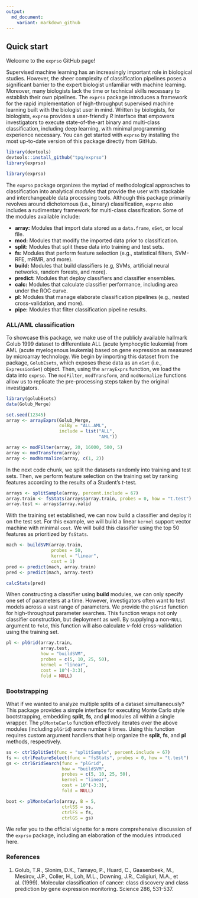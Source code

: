 ```yaml
---
output:
  md_document:
    variant: markdown_github
---
```


<!-- README.md is generated from README.Rmd. Please edit that file -->

## Quick start

Welcome to the `exprso` GitHub page!

Supervised machine learning has an increasingly important role in biological studies. However, the sheer complexity of classification pipelines poses a significant barrier to the expert biologist unfamiliar with machine learning. Moreover, many biologists lack the time or technical skills necessary to establish their own pipelines. The `exprso` package introduces a framework for the rapid implementation of high-throughput supervised machine learning built with the biologist user in mind. Written by biologists, for biologists, `exprso` provides a user-friendly *R* interface that empowers investigators to execute state-of-the-art binary and multi-class classification, including deep learning, with minimal programming experience necessary. You can get started with `exprso` by installing the most up-to-date version of this package directly from GitHub.

```r
library(devtools)
devtools::install_github("tpq/exprso")
library(exprso)
```

```r
library(exprso)
```

The `exprso` package organizes the myriad of methodological approaches to classification into analytical *modules* that provide the user with stackable and interchangeable data processing tools. Although this package primarily revolves around dichotomous (i.e., binary) classification, `exprso` also includes a rudimentary framework for multi-class classification. Some of the modules available include:

* **array:** Modules that import data stored as a `data.frame`, `eSet`, or local file.
* **mod:** Modules that modify the imported data prior to classification.
* **split:** Modules that split these data into training and test sets.
* **fs:** Modules that perform feature selection (e.g., statistical filters, SVM-RFE, mRMR, and more).
* **build:** Modules that build classifiers (e.g, SVMs, artificial neural networks, random forests, and more).
* **predict:** Modules that deploy classifiers and classifier ensembles.
* **calc:** Modules that calculate classifier performance, including area under the ROC curve.
* **pl:** Modules that manage elaborate classification pipelines (e.g., nested cross-validation, and more).
* **pipe:** Modules that filter classification pipeline results.

### ALL/AML classification

To showcase this package, we make use of the publicly available hallmark Golub 1999 dataset to differentiate ALL (acute lymphocytic leukemia) from AML (acute myelogenous leukemia) based on gene expression as measured by microarray technology. We begin by importing this dataset from the package, `GolubEsets`, which exposes these data as an `eSet` (i.e., `ExpressionSet`) object. Then, using the `arrayExprs` function, we load the data into `exprso`. The `modFilter`, `modTransform`, and `modNormalize` functions allow us to replicate the pre-processing steps taken by the original investigators.

```r
library(golubEsets)
data(Golub_Merge)
```

```r
set.seed(12345)
array <- arrayExprs(Golub_Merge,
                    colBy = "ALL.AML",
                    include = list("ALL",
                                   "AML"))
```

```r
array <- modFilter(array, 20, 16000, 500, 5)
array <- modTransform(array)
array <- modNormalize(array, c(1, 2))
```

In the next code chunk, we split the datasets randomly into training and test sets. Then, we perform feature selection on the training set by ranking features according to the results of a Student's *t*-test.

```r
arrays <- splitSample(array, percent.include = 67)
array.train <- fsStats(arrays$array.train, probes = 0, how = "t.test")
array.test <- arrays$array.valid
```

With the training set established, we can now build a classifier and deploy it on the test set. For this example, we will build a linear `kernel` support vector machine with minimal `cost`. We will build this classifier using the top 50 features as prioritized by `fsStats`.

```r
mach <- buildSVM(array.train,
                 probes = 50,
                 kernel = "linear",
                 cost = 1)
pred <- predict(mach, array.train)
pred <- predict(mach, array.test)
```

```r
calcStats(pred)
```

When constructing a classifier using **build** modules, we can only specify one set of parameters at a time. However, investigators often want to test models across a vast range of parameters. We provide the `plGrid` function for high-throughput parameter searches. This function wraps not only classifier construction, but deployment as well. By supplying a non-`NULL` argument to `fold`, this function will also calculate *v*-fold cross-validation using the training set.

```r
pl <- plGrid(array.train,
             array.test,
             how = "buildSVM",
             probes = c(5, 10, 25, 50),
             kernel = "linear",
             cost = 10^(-3:3),
             fold = NULL)
```

### Bootstrapping

What if we wanted to analyze multiple splits of a dataset simultaneously? This package provides a simple interface for executing Monte Carlo style bootstrapping, embedding **split**, **fs**, and **pl** modules all within a single wrapper. The `plMonteCarlo` function effectively iterates over the above modules (including `plGrid`) some number `B` times. Using this function requires custom argument handlers that help organize the **split**, **fs**, and **pl** methods, respectively.

```r
ss <- ctrlSplitSet(func = "splitSample", percent.include = 67)
fs <- ctrlFeatureSelect(func = "fsStats", probes = 0, how = "t.test")
gs <- ctrlGridSearch(func = "plGrid",
                     how = "buildSVM",
                     probes = c(5, 10, 25, 50),
                     kernel = "linear",
                     cost = 10^(-3:3),
                     fold = NULL)
```

```r
boot <- plMonteCarlo(array, B = 5,
                     ctrlSS = ss,
                     ctrlFS = fs,
                     ctrlGS = gs)
```

We refer you to the official vignette for a more comprehensive discussion of the `exprso` package, including an elaboration of the modules introduced here.

### References

1. Golub, T.R., Slonim, D.K., Tamayo, P., Huard, C., Gaasenbeek, M., Mesirov, J.P., Coller, H., Loh, M.L., Downing, J.R., Caligiuri, M.A., et al. (1999). Molecular classification of cancer: class discovery and class prediction by gene expression monitoring. Science 286, 531-537.
